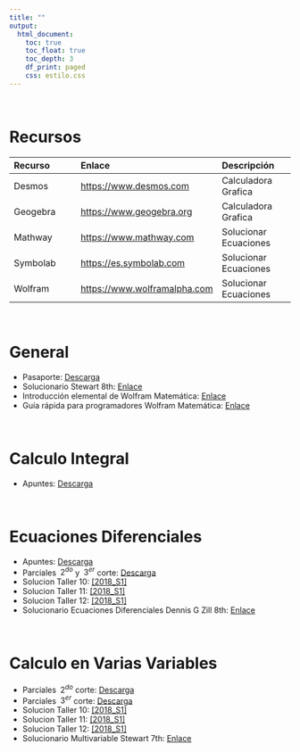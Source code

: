 ```yaml
---
title: ""
output:
  html_document:
    toc: true
    toc_float: true
    toc_depth: 3
    df_print: paged
    css: estilo.css
---
```


<br>

# **Recursos**

Recurso        | Enlace        | Descripción
:------------- | :------------- | :-------------
Desmos       | <a href="https://www.desmos.com/" target="_blank">https://www.desmos.com</a> | Calculadora Grafica
Geogebra    | <a href="https://www.geogebra.org/graphing?lang=es" target="_blank">https://www.geogebra.org</a> | Calculadora Grafica
Mathway     | <a href="https://www.mathway.com/es/BasicMath" target="_blank">https://www.mathway.com</a> | Solucionar Ecuaciones
Symbolab     |<a href="https://es.symbolab.com/" target="_blank">https://es.symbolab.com</a> |   Solucionar Ecuaciones
Wolfram     | <a href="https://www.wolframalpha.com/" target="_blank">https://www.wolframalpha.com</a> |   Solucionar Ecuaciones

<br>

# **General**
- Pasaporte: <a href="Pasaporte.pdf" class="download" title="Pasaporte"target="_blank"> Descarga</a>
- Solucionario Stewart 8th: <a href="https://www.slader.com/textbook/9781285741550-stewart-calculus-early-transcendentals-8th-edition/" target="_blank">Enlace</a>
- Introducción elemental de Wolfram Matemática: <a href="https://www.wolfram.com/language/elementary-introduction/2nd-ed/" target="_blank" title="Libro online">Enlace</a>
- Guía rápida para programadores Wolfram Matemática: <a href="http://www.wolfram.com/language/fast-introduction-for-programmers/es/?source=footer" target="_blank" title="Libro online">Enlace</a>

<br>

# **Calculo Integral**
- Apuntes: <a href="Resumen CI.pdf" class="download" title="Apuntes"target="_blank"> Descarga</a>

<br>

# **Ecuaciones Diferenciales**
- Apuntes: <a href="Resumen ED.pdf" class="download" title="Apuntes"target="_blank"> Descarga</a>
- Parciales $\;2^{do}$ y $\;3^{er}$ corte: <a href="Par ED.pdf" class="download" title="Parciales"target="_blank"> Descarga</a>
- Solucion Taller 10: <a href="ST 10 ED.pdf" class="download" title="Taller 10"target="_blank"> [2018_S1]</a>
- Solucion Taller 11: <a href="ST 11 ED.pdf" class="download" title="Taller 11"target="_blank"> [2018_S1]</a>
- Solucion Taller 12: <a href="ST 12 ED.pdf" class="download" title="Taller 12"target="_blank"> [2018_S1]</a>
- Solucionario Ecuaciones Diferenciales Dennis G Zill 8th: <a href="https://www.slader.com/textbook/9781133492467-differential-equations-with-boundary-value-problems-international-edition-8th-edition/" target="_blank">Enlace</a>

<br>

# **Calculo en Varias Variables**
- Parciales $\;2^{do}$ corte: <a href="Par 2 VV.pdf" class="download" title="Parciales_2"target="_blank"> Descarga</a>
- Parciales $\;3^{er}$ corte: <a href="Par 3 VV.pdf" class="download" title="Parciales_3"target="_blank"> Descarga</a>
- Solucion Taller 10: <a href="ST 10 VV.pdf" class="download" title="Taller 10"target="_blank"> [2018_S1]</a>
- Solucion Taller 11: <a href="ST 11 VV.pdf" class="download" title="Taller 11"target="_blank"> [2018_S1]</a>
- Solucion Taller 12: <a href="ST 12 VV.pdf" class="download" title="Taller 12"target="_blank"> [2018_S1]</a>
- Solucionario Multivariable Stewart 7th: <a href="https://www.slader.com/textbook/9780538497879-stewart-multivariable-calculus-7th-edition/" target="_blank">Enlace</a>


